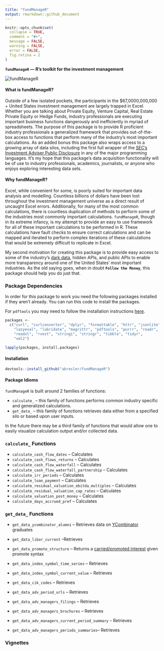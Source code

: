 ```yaml
---
title: "fundManageR"
output: rmarkdown::github_document
---
```

```r
knitr::opts_chunk$set(
  collapse = TRUE,
  comment = "#>",
  message = FALSE,
  warning = FALSE,
  error = FALSE,
  fig.retina = 2
)
```

<strong>`fundManageR` — R's toolkit for the investment management</strong>

<img src = 'http://i.imgur.com/ryDGtVV.jpg' alt="fundManageR">

#### <strong>What is fundManageR?</strong>
Outside of a few isolated pockets, the participants in the $67,0000,000,000 + United States investment management are largely trapped in Excel.  Whether you are talking about Private Equity, Venture Capital, Real Estate Private Equity or Hedge Funds, industry professionals are executing important business functions dangerously and inefficiently in myriad of spreadsheets.  The purpose of this package is to provide R proficient industry professionals a generalized framework that provides out-of-the-box access to functions that perform many of the industry's most important calculations.  As an added bonus this package also wraps access to a growing array of data silos, including the first full wrapper of the [SEC's Investment Adviser Public Disclosure](https://adviserinfo.sec.gov/) in any of the major programming languages.  It's my hope that this package's data acquisition functionality will be of use to industry professionals, academics, journalists, or anyone who enjoys exploring interesting data sets.

#### <strong>Why fundManageR?</strong>
Excel, while convenient for some, is poorly suited for important data analysis and modelling.  Countless billions of dollars have been lost throughout the investment management universe as a direct result of uncaught Excel errors.  Additionally, for many of the most common calculations, there is countless duplication of methods to perform some of the industries most commonly important calculations.  `fundManageR`, though in its extreme infancy, is my attempt to provide an easy to use framework for all of these important calculations to be performed in R.  These calculations have fault checks to ensure correct calculations and can be mapped and iterated to perform complex iterations of these calculations that would be extremely difficult to replicate in Excel.

My second motivation for creating this package is to provide easy access to some of the industry's [dark data](http://www.gartner.com/it-glossary/dark-data), hidden APIs, and public APIs to enable more transparency around one of the United States' most important industries.  As the old saying goes, when in doubt <strong>`Follow the Money`</strong>, this package should help you do just that.

### Package Dependencies 
In order for this package to work you need the following packages installed if they aren't already.  You can run this code to install the packages.

For `pdftools` you may need to follow the installation instructions [here](https://github.com/ropensci/pdftools).

```r
packages <- 
  c("curl", "curlconverter", "dplyr", "formattable", "httr", "jsonlite", 
    "lazyeval", "lubridate", "magrittr", "pdftools", "purrr", "readr", 
    "readxl", "rvest", "stringi", "stringr", "tibble", "tidyr",
    "xml2")

lapply(packages, install.packages)
```



#### <strong>Installation</strong>

```r
devtools::install_github("abresler/fundManageR")
```

#### Package Idioms
`fundManageR` is built around 2 families of functions: 

* `calculate_` -- this family of functions performs common industry specific and generalized calculations.
* `get_data_` -- this family of functions retrieves data either from a specified silo or based upon user inputs.

In the future there may be a third family of functions that would allow one to easily visualize calculation output and/or collected data.


### `calculate_` Functions 

* `calculate_cash_flow_dates` -- Calculates
* `calculate_cash_flows_returns` -- Calculates
* `calculate_cash_flow_waterfall` -- Calculates
* `calculate_cash_flow_waterfall_partnership` -- Calculates
* `calculate_irr_periods` -- Calculates 
* `calculate_loan_payment` -- Calculates 
* `calculate_residual_valuation_ebitda_multiples` -- Calculates 
* `calculate_residual_valuation_cap_rates` -- Calculates
* `calculate_valuation_post_money` -- Calculates
* `calculate_days_accrued_pref` -- Calculates

### `get_data_` Functions

* `get_data_ycombinator_alumni` -- Retrieves data on [YCombinator](http://www.ycombinator.com/) graduates
* `get_data_libor_current` --Retrieves
* `get_data_promote_structure` -- Returns a [carried/promoted interest](https://en.wikipedia.org/wiki/Carried_interest) given promote syntax
* `get_data_index_symbol_time_series` -- Retrieves
* `get_data_index_symbol_current_value` -- Retrieves
* `get_data_cik_codes` -- Retrieves


* `get_data_adv_period_urls` -- Retrieves
* `get_data_adv_managers_filings` -- Retrieves
* `get_data_adv_managers_brochures` -- Retrieves
* `get_data_adv_managers_current_period_summary` -- Retrieves
* `get_data_adv_managers_periods_summaries`-- Retrieves

### Vignettes
